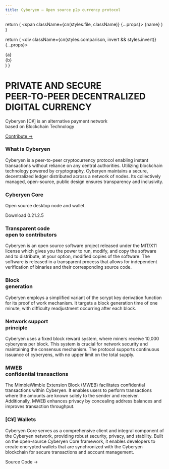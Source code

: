 ```yaml
---
title: Cyberyen – Open source p2p currency protocol
---
```



  return (
    <span className={cn(styles.file, className)} {...props}>
      {name}
    </span>
  )
}

  return (
    <div className={cn(styles.comparison, invert && styles.invert)} {...props}>
      <div>{a}</div>
      <ArrowRightIcon width="1.2em" />
      <div>{b}</div>
    </div>
  )
}

<div className="home-content">
  <div className="content-container" style={{
    backgroundImage: 'url(assets/c.png)',
    backgroundPosition: 'bottom',
    backgroundRepeat: 'no-repeat',
  }}>
    <h1 className="headline">PRIVATE AND SECURE <br className='sm:block hidden'/>PEER-TO-PEER DECENTRALIZED <br className='sm:block hidden'/>DIGITAL CURRENCY</h1>
    <p className="subtitle">Cyberyen [C¥] is an alternative payment network<br className='sm:block hidden'/>based on Blockchain Technology</p>
    <p className="subtitle">
      <a className="nextjs-link" href="https://github.com/cyberyen/cyberyen/" target="_blank">Contribute →</a>
    </p>
  </div>
  <style jsx>{`
    .content-container {
      max-width: 90rem;
      padding-left: max(env(safe-area-inset-left),1.5rem);
      padding-right: max(env(safe-area-inset-right),1.5rem);
      margin: 0 auto;
    }
    .features-container {
      margin: 8rem 0 0;
      padding: 4rem 0;
      background-color: #f3f4f6;
      border-bottom: 1px solid #e5e7eb;
    }
    .features-container .content-container {
      margin-top: -8rem;
    }
    :global(.dark) .features-container {
      background-color: #000;
      border-bottom: 1px solid rgb(38,38,38);
    }
    .headline {
      display: inline-flex;
      font-family: Pixeloperatormono, sans-serif;
      font-size: 3.125rem;
      font-size: min(8.375rem, max(8vw, 2.5rem));
      font-weight: 900;
      font-feature-settings: initial;
      letter-spacing: -.12rem;
      margin-left: -0.2rem;
      margin-top: 3.4rem;
      line-height: 1.1;
      background-image: linear-gradient(146deg,#000,#3C3C3C);
      -webkit-background-clip: text;
      -webkit-text-fill-color: transparent;
      background-clip: text;
    }
    :global(.dark) .headline {
      background-image: linear-gradient(146deg,#fff,#3C3C3C);
    }
    .subtitle {
      font-size: 1.3rem;
      font-size: min(1.3rem, max(3.5vw, 1.2rem));
      font-feature-settings: initial;
      line-height: 1.6;
    }
    .nextjs-link {
      color: currentColor;
      text-decoration: none;
      font-weight: 600;
    }
  `}</style>

  <div className="features-container">
    <div className="content-container">
      <Features>
	<Feature index={0} large href="/docs">
	  <h3>What is Cyberyen</h3>
	  <p>Cyberyen is a peer-to-peer cryptocurrency protocol enabling instant transactions without reliance on any central authorities. Utilizing blockchain technology powered by cryptography, Cyberyen maintains a secure, decentralized ledger distributed across a network of nodes. Its collectively managed, open-source, public design ensures transparency and inclusivity.</p>
	</Feature>
	<Feature index={1} centered className="card-with-border">
	  <div className="h-full flex flex-col justify-between">
	    <h3>Cyberyen Core</h3>
	    <p className='text-left mb-8 text-center'>Open source desktop node and wallet.</p>
	    <p className="subtitle">
	      <Link className={styles.cta} href="https://github.com/cyberyen/cyberyen/releases/tag/v0.21.2.5">Download <span>0.21.2.5</span></Link>
	    </p>
	  </div>
	</Feature>
	<Feature index={2}>
	  <h3>Transparent code <br/>open to contributors</h3>
	  <p className='mr-6'>Cyberyen is an open source software project released under the MIT/X11 license which gives you the power to run, modify, and copy the software and to distribute, at your option, modified copies of the software. The software is released in a transparent process that allows for independent verification of binaries and their corresponding source code.</p>
	</Feature>
	<Feature index={3} href="/docs/blockchain">
	  <h3>Block <br/>generation</h3>
	  <p className='mr-6'>Cyberyen employs a simplified variant of the scrypt key derivation function for its proof of work mechanism. It targets a block generation time of one minute, with difficulty readjustment occurring after each block.</p>
	</Feature>
	<Feature index={4} href="/docs/mining">
	  <h3>Network support <br/>principle</h3>
	  <p className='mr-6'>Cyberyen uses a fixed block reward system, where miners receive 10,000 cyberyens per block. This system is crucial for network security and maintaining the consensus mechanism. The protocol supports continuous issuance of cyberyens, with no upper limit on the total supply.</p>
	</Feature>
	<Feature index={5} href="/docs/mweb">
	  <h3>MWEB <br/>confidential transactions</h3>
	  <p className='mr-6'>The MimbleWimble Extension Block (MWEB) facilitates confidential transactions within Cyberyen. It enables users to perform transactions where the amounts are known solely to the sender and receiver. Additionally, MWEB enhances privacy by concealing address balances and improves transaction throughput.</p>
	</Feature>
	<Feature index={6} large>
	  <h3>[C¥] Wallets</h3>
	  <p>Cyberyen Core serves as a comprehensive client and integral component of the Cyberyen network, providing robust security, privacy, and stability. Built on the open-source Cyberyen Core framework, it enables developers to create encrypted wallets that are synchronized with the Cyberyen blockchain for secure transactions and account management.</p>
	  <p className="subtitle"><Link className="!no-underline" href="https://github.com/cyberyen/cyberyen/" target="_blank">Source Code →</Link></p>
	</Feature>
      </Features>
    </div>
  </div>
</div>